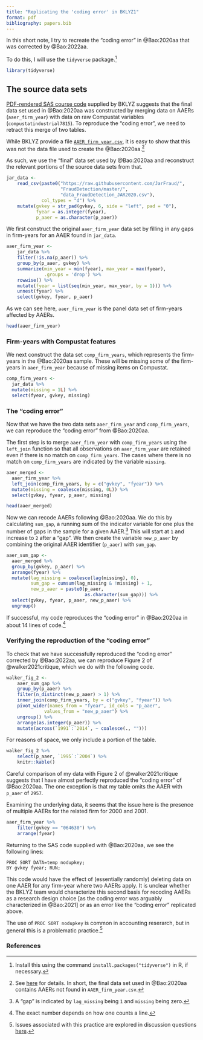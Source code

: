 ```yaml
---
title: "Replicating the 'coding error' in BKLYZ1"
format: pdf
bibliography: papers.bib
---
```


In this short note, I try to recreate the "coding error" in @Bao:2020aa that was corrected by @Bao:2022aa.

To do this, I will use the `tidyverse` package.^[Install this using the command `install.packages("tidyverse")` in R, if necessary.]

```r
library(tidyverse)
```

## The source data sets

[PDF-rendered SAS course code](https://github.com/JarFraud/FraudDetection/blob/master/SAS%20coding.pdf) supplied by BKLYZ suggests that the final data set used in @Bao:2020aa was constructed by merging data on AAERs (`aaer_firm_year`) with data on raw Compustat variables (`compustatindustrial7815`).
To reproduce the "coding error", we need to retract this merge of two tables.

While BKLYZ provide a file [`AAER_firm_year.csv`](https://github.com/JarFraud/FraudDetection/blob/master/AAER_firm_year.csv), it is easy to show that this was not the data file used to create the @Bao:2020aa.^[See [here](https://gist.github.com/iangow/5d3843749de9793025618fab53e7f263) for details. 
In short, the final data set used in @Bao:2020aa contains AAERs not found in `AAER_firm_year.csv`.]

As such, we use the "final" data set used by @Bao:2020aa and reconstruct the relevant portions of the source data sets from that.

```r
jar_data <-
    read_csv(paste0("https://raw.githubusercontent.com/JarFraud/",
                    "FraudDetection/master/",
                    "data_FraudDetection_JAR2020.csv"),
             col_types = "d") %>%
    mutate(gvkey = str_pad(gvkey, 6, side = "left", pad = "0"),
           fyear = as.integer(fyear),
           p_aaer = as.character(p_aaer))
```

We first construct the original `aaer_firm_year` data set by filling in any gaps in firm-years for an AAER found in `jar_data`.

```r
aaer_firm_year <-
    jar_data %>%
    filter(!is.na(p_aaer)) %>%
    group_by(p_aaer, gvkey) %>%
    summarize(min_year = min(fyear), max_year = max(fyear), 
              .groups = 'drop') %>%
    rowwise() %>%
    mutate(fyear = list(seq(min_year, max_year, by = 1))) %>%
    unnest(fyear) %>%
    select(gvkey, fyear, p_aaer) 
```

As we can see here, `aaer_firm_year` is the panel data set of firm-years affected by AAERs.

```r
head(aaer_firm_year)
```

### Firm-years with Compustat features

We next construct the data set `comp_firm_years`, which represents the firm-years in the @Bao:2020aa sample.
These will be missing some of the firm-years in `aaer_firm_year` because of missing items on Compustat.

```r
comp_firm_years <-
  jar_data %>%
  mutate(missing = 1L) %>%
  select(fyear, gvkey, missing)
```

### The "coding error"

Now that we have the two data sets `aaer_firm_year` and `comp_firm_years`, we can reproduce the "coding error" from @Bao:2020aa.

The first step is to merge `aaer_firm_year` with `comp_firm_years` using the `left_join` function so that all observations on `aaer_firm_year` are retained even if there is no match on `comp_firm_years`.
The cases where there is no match on `comp_firm_years` are indicated by the variable `missing`.

```r
aaer_merged <-
  aaer_firm_year %>%
  left_join(comp_firm_years, by = c("gvkey", "fyear")) %>%
  mutate(missing = coalesce(missing, 0L)) %>%
  select(gvkey, fyear, p_aaer, missing)

head(aaer_merged)
```

Now we can recode AAERs following @Bao:2020aa.
We do this by calculating `sum_gap`, a running sum of the indicator variable for one plus the number of gaps in the sample for a given AAER.^[A "gap" is indicated by `lag_missing` being `1` and `missing` being zero.]
This will start at `1` and increase to `2` after a "gap".
We then create the variable `new_p_aaer` by combining the original AAER identifier (`p_aaer`) with `sum_gap`.

```r
aaer_sum_gap <-
  aaer_merged %>%
  group_by(gvkey, p_aaer) %>%
  arrange(fyear) %>%
  mutate(lag_missing = coalesce(lag(missing), 0),
         sum_gap = cumsum(lag_missing & !missing) + 1,
         new_p_aaer = paste0(p_aaer, 
                             as.character(sum_gap))) %>%
  select(gvkey, fyear, p_aaer, new_p_aaer) %>%
  ungroup()
```

If successful, my code reproduces the "coding error" in @Bao:2020aa in about 14 lines of code.^[The exact number depends on how one counts a line.]

### Verifying the reproduction of the "coding error"

To check that we have successfully reproduced the "coding error" corrected by @Bao:2022aa, we can reproduce Figure 2 of @walker2021critique, which we do with the following code.

```r
walker_fig_2 <-
    aaer_sum_gap %>% 
    group_by(p_aaer) %>% 
    filter(n_distinct(new_p_aaer) > 1) %>%
    inner_join(comp_firm_years, by = c("gvkey", "fyear")) %>%
    pivot_wider(names_from = "fyear", id_cols = "p_aaer", 
              values_from = "new_p_aaer") %>%
    ungroup() %>%
    arrange(as.integer(p_aaer)) %>%
    mutate(across(`1991`:`2014`, ~ coalesce(., ""))) 
```

For reasons of space, we only include a portion of the table.

```r
walker_fig_2 %>%
    select(p_aaer, `1995`:`2004`) %>%
    knitr::kable()
```

Careful comparison of my data with Figure 2 of @walker2021critique suggests that I have almost perfectly reproduced the "coding error" of @Bao:2020aa.
The one exception is that my table omits the AAER with `p_aaer` of `2957`.

Examining the underlying data, it seems that the issue here is the presence of multiple AAERs for the related firm for 2000 and 2001.

```r
aaer_firm_year %>% 
    filter(gvkey == "064630") %>% 
    arrange(fyear)
```

Returning to the SAS code supplied with @Bao:2020aa, we see the following lines:

```sas
PROC SORT DATA=temp nodupkey;
BY gvkey fyear; RUN;
```

This code would have the effect of (essentially randomly) deleting data on one AAER for any firm-year where two AAERs apply.
It is unclear whether the BKLYZ team would characterize this second basis for recoding AAERs as a research design choice [as the coding error was arguably characterized in  @Bao:2021] or as an error like the "coding error" replicated above.

The use of `PROC SORT nodupkey` is common in accounting reserarch, but in general this is a problematic practice.^[Issues associated with this practice are explored in discussion questions [here](https://iangow.github.io/far_book/natural-revisited.html).]

### References {-}
